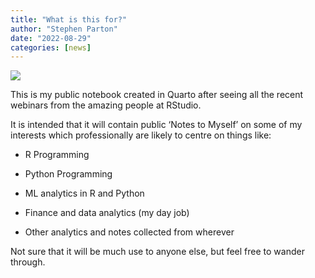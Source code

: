 ```yaml
---
title: "What is this for?"
author: "Stephen Parton"
date: "2022-08-29"
categories: [news]
---
```


![](thumbnail.jpg)

This is my public notebook created in Quarto after seeing all the recent webinars from the amazing people at RStudio.

It is intended that it will contain public 'Notes to Myself' on some of my interests which professionally are likely to centre on things like:

-   R Programming

-   Python Programming

-   ML analytics in R and Python

-   Finance and data analytics (my day job)

-   Other analytics and notes collected from wherever

Not sure that it will be much use to anyone else, but feel free to wander through.
